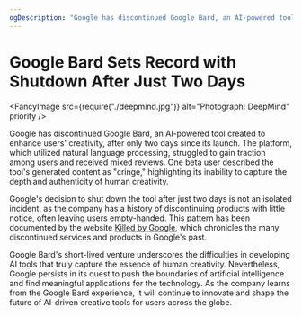 ```yaml
---
ogDescription: "Google has discontinued Google Bard, an AI-powered tool created to enhance users' creativity, after only two days since its launch."
---
```


# Google Bard Sets Record with Shutdown After Just Two Days

<Metadata dateIso8601="2023-03-23T13:27:51.797Z" />

<FancyImage
  src={require("./deepmind.jpg")}
  alt="Photograph: DeepMind"
  priority
/>

Google has discontinued Google Bard, an AI-powered tool created to enhance users' creativity, after only two days since its launch. The platform, which utilized natural language processing, struggled to gain traction among users and received mixed reviews. One beta user described the tool's generated content as "cringe," highlighting its inability to capture the depth and authenticity of human creativity.

Google's decision to shut down the tool after just two days is not an isolated incident, as the company has a history of discontinuing products with little notice, often leaving users empty-handed. This pattern has been documented by the website [Killed by Google](https://killedbygoogle.com/), which chronicles the many discontinued services and products in Google's past.

Google Bard's short-lived venture underscores the difficulties in developing AI tools that truly capture the essence of human creativity. Nevertheless, Google persists in its quest to push the boundaries of artificial intelligence and find meaningful applications for the technology. As the company learns from the Google Bard experience, it will continue to innovate and shape the future of AI-driven creative tools for users across the globe.
